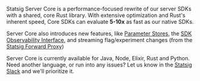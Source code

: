 Statsig Server Core is a performance-focused rewrite of our server SDKs with a shared, core Rust library. With extensive optimization and Rust's inherent speed, Core SDKs can evaluate **5-10x** as fast as our native SDKs.

Server Core also introduces new features, like [Parameter Stores](https://docs.statsig.com/client/concepts/parameter-stores/), the [SDK Observability Interface](https://docs.statsig.com/sdk_monitoring/#metric-interface-methods), and streaming flag/experiment changes (from the [Statsig Forward Proxy](/server/concepts/forward_proxy/))

Server Core is currently available for Java, Node, Elixir, Rust and Python. Need another language, or run into any issues? Let us know in the [Statsig Slack](https://statsig.com/slack) and we'll prioritize it.